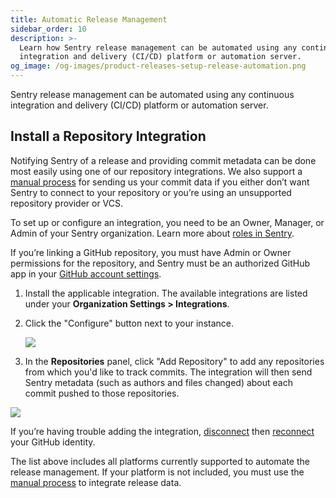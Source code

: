```yaml
---
title: Automatic Release Management
sidebar_order: 10
description: >-
  Learn how Sentry release management can be automated using any continuous
  integration and delivery (CI/CD) platform or automation server.
og_image: /og-images/product-releases-setup-release-automation.png
---
```


Sentry release management can be automated using any continuous integration and delivery (CI/CD) platform or automation server.

## Install a Repository Integration

Notifying Sentry of a release and providing commit metadata can be done most easily using one of our repository integrations. We also support a [manual process](/product/releases/associate-commits/) for sending us your commit data if you either don’t want Sentry to connect to your repository or you’re using an unsupported repository provider or VCS.

<Alert level="warning" title="Required Permissions">

To set up or configure an integration, you need to be an Owner, Manager, or Admin of your Sentry organization. Learn more about [roles in Sentry](/organization/membership/).

If you’re linking a GitHub repository, you must have Admin or Owner permissions for the repository, and Sentry must be an authorized GitHub app in your [GitHub account settings](https://github.com/settings/applications).

</Alert>

1. Install the applicable integration. The available integrations are listed under your **Organization Settings > Integrations**.

2. Click the "Configure" button next to your instance.

   ![](./img/releases-repo-integrations.png)

3. In the **Repositories** panel, click "Add Repository" to add any repositories from which you'd like to track commits. The integration will then send Sentry metadata (such as authors and files changed) about each commit pushed to those repositories.

![](./img/releases-repo-add.png)

  <Alert>

If you’re having trouble adding the integration, [disconnect](https://sentry.io/account/settings/identities/) then [reconnect](https://sentry.io/account/settings/social/associate/github/) your GitHub identity.

  </Alert>

<PageGrid />


  <Alert>

The list above includes all platforms currently supported to automate the release management. If your platform is not included, you must use the [manual process](/product/releases/associate-commits/) to integrate release data.

  </Alert>
